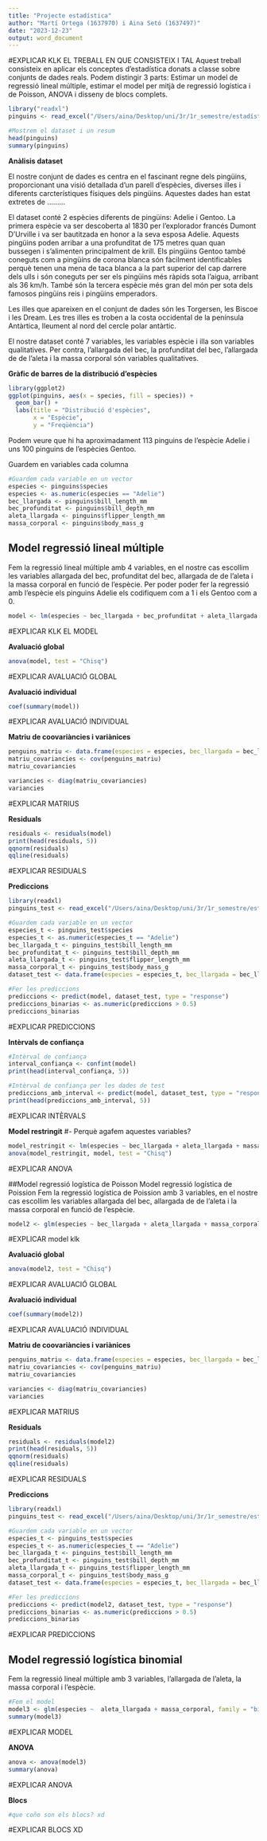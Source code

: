 ```yaml
---
title: "Projecte estadística"
author: "Martí Ortega (1637970) i Aina Setó (1637497)"
date: "2023-12-23"
output: word_document
---
```


#EXPLICAR KLK EL TREBALL EN QUE CONSISTEIX I TAL
Aquest treball consisteix en aplicar els conceptes d'estadística donats a classe sobre conjunts de dades reals.
Podem distingir 3 parts: Estimar un model de regressió lineal múltiple, estimar el model per mitjà de regressió logística i de Poisson, ANOVA i disseny de blocs complets.



```r
library("readxl")
pinguins <- read_excel("/Users/aina/Desktop/uni/3r/1r_semestre/estadística/projecte/pinguins.xlsx")

#Mostrem el dataset i un resum
head(pinguins)
summary(pinguins)
```

**Anàlisis dataset**

El nostre conjunt de dades es centra en el fascinant regne dels pingüins, proporcionant una visió detallada d'un parell d'espècies, diverses illes i diferents carcterístiques físiques dels pingüins. Aquestes dades han estat extretes de ......... 

El dataset conté 2 espècies diferents de pingüins: Adelie i Gentoo.
La primera espècie va ser descoberta al 1830 per l'explorador francés Dumont D'Urville i va ser bautitzada en honor a la seva esposa Adelie. Aquests pingüins poden arribar a una profunditat de 175 metres quan quan bussegen i s'alimenten principalment de krill.
Els pingüins Gentoo també coneguts com a pingüíns de corona blanca són fàcilment identificables perquè tenen una mena de taca blanca a la part superior del cap darrere dels ulls i són coneguts per ser els pingüins més ràpids sota l'aigua, arribant als 36 km/h. També són la tercera espècie més gran del món per sota dels famosos pingüins reis i pingüins emperadors.

Les illes que apareixen en el conjunt de dades són les Torgersen, les Biscoe i les Dream. Les tres illes es troben a la costa occidental de la península Antàrtica, lleument al nord del cercle polar antàrtic.

El nostre dataset conté 7 variables, les variables espècie i illa son variables qualitatives. Per contra, l'allargada del bec, la profunditat del bec, l'allargada de de l'aleta i la massa corporal són variables qualitatives.


**Gràfic de barres de la distribució d'espècies**
```r
library(ggplot2)
ggplot(pinguins, aes(x = species, fill = species)) +
  geom_bar() +
  labs(title = "Distribució d'espècies",
       x = "Espècie",
       y = "Freqüència")
```

Podem veure que hi ha aproximadament 113 pinguins de l'espècie Adelie i uns 100 pinguins de l'espècies Gentoo.

Guardem en variables cada columna
```r
#Guardem cada variable en un vector
especies <- pinguins$species
especies <- as.numeric(especies == "Adelie")
bec_llargada <- pinguins$bill_length_mm
bec_profunditat <- pinguins$bill_depth_mm
aleta_llargada <- pinguins$flipper_length_mm
massa_corporal <- pinguins$body_mass_g
```

## Model regressió lineal múltiple
Fem la regressió lineal múltiple amb 4 variables, en el nostre cas escollim les variables allargada del bec, profunditat del bec, allargada de de l'aleta i la massa corporal en funció de l'espècie. Per poder poder fer la regressió amb l'espècie els pinguins Adelie els codifiquem com a 1 i els Gentoo com a 0.
```r
model <- lm(especies ~ bec_llargada + bec_profunditat + aleta_llargada + massa_corporal)
```
#EXPLICAR KLK EL MODEL

**Avaluació global**
```r
anova(model, test = "Chisq")
```
#EXPLICAR AVALUACIÓ GLOBAL

**Avaluació individual**
```r
coef(summary(model))
```
#EXPLICAR AVALUACIÓ INDIVIDUAL

**Matriu de coovariàncies i variànices**
```r
penguins_matriu <- data.frame(especies = especies, bec_llargada = bec_llargada, bec_profunditat=bec_profunditat, aleta_llargada = aleta_llargada, massa_corporal = massa_corporal)
matriu_covariancies <- cov(penguins_matriu)
matriu_covariancies

variancies <- diag(matriu_covariancies)
variancies
```
#EXPLICAR MATRIUS

**Residuals**
```r
residuals <- residuals(model)
print(head(residuals, 5))
qqnorm(residuals)
qqline(residuals)
```
#EXPLICAR RESIDUALS

**Prediccions**
```r
library(readxl)
pinguins_test <- read_excel("/Users/aina/Desktop/uni/3r/1r_semestre/estadística/projecte/pinguins_test.xlsx")

#Guardem cada variable en un vector
especies_t <- pinguins_test$species
especies_t <- as.numeric(especies_t == "Adelie")
bec_llargada_t <- pinguins_test$bill_length_mm
bec_profunditat_t <- pinguins_test$bill_depth_mm
aleta_llargada_t <- pinguins_test$flipper_length_mm
massa_corporal_t <- pinguins_test$body_mass_g
dataset_test <- data.frame(especies = especies_t, bec_llargada = bec_llargada_t, bec_profunditat=bec_profunditat_t, aleta_llargada = aleta_llargada_t, massa_corporal = massa_corporal_t)

#Fer les prediccions
prediccions <- predict(model, dataset_test, type = "response")
prediccions_binarias <- as.numeric(prediccions > 0.5)
prediccions_binarias
```
#EXPLICAR PREDICCIONS

**Intèrvals de confiança**
```r
#Intèrval de confiança
interval_confiança <- confint(model)
print(head(interval_confiança, 5))

#Intèrval de confiança per les dades de test
prediccions_amb_interval <- predict(model, dataset_test, type = "response", interval = "confidence")
print(head(prediccions_amb_interval, 5))
```
#EXPLICAR INTÈRVALS

**Model restringit**
#- Perquè agafem aquestes variables?
```r
model_restringit <- lm(especies ~ bec_llargada + aleta_llargada + massa_corporal)
anova(model_restringit, model, test = "Chisq")
```
#EXPLICAR ANOVA 

##Model regressió logística de Poisson
Model regressió logística de Poission Fem la regressió logística de Poission amb 3 variables, en el nostre cas escollim les variables allargada del bec, allargada de de l'aleta i la massa corporal en funció de l'espècie.
```r
model2 <- glm(especies ~ bec_llargada + aleta_llargada + massa_corporal, family = "poisson")
```
#EXPLICAR model klk 

**Avaluació global**
```r
anova(model2, test = "Chisq")
```
#EXPLICAR AVALUACIÓ GLOBAL

**Avaluació individual**
```r
coef(summary(model2))
```
#EXPLICAR AVALUACIÓ INDIVIDUAL

**Matriu de coovariàncies i variànices**
```r
penguins_matriu <- data.frame(especies = especies, bec_llargada = bec_llargada, aleta_llargada = aleta_llargada, massa_corporal = massa_corporal)
matriu_covariancies <- cov(penguins_matriu)
matriu_covariancies

variancies <- diag(matriu_covariancies)
variancies
```
#EXPLICAR MATRIUS

**Residuals**
```r
residuals <- residuals(model2)
print(head(residuals, 5))
qqnorm(residuals)
qqline(residuals)
```
#EXPLICAR RESIDUALS

**Prediccions**
```r
library(readxl)
pinguins_test <- read_excel("/Users/aina/Desktop/uni/3r/1r_semestre/estadística/projecte/pinguins_test.xlsx")

#Guardem cada variable en un vector
especies_t <- pinguins_test$species
especies_t <- as.numeric(especies_t == "Adelie")
bec_llargada_t <- pinguins_test$bill_length_mm
bec_profunditat_t <- pinguins_test$bill_depth_mm
aleta_llargada_t <- pinguins_test$flipper_length_mm
massa_corporal_t <- pinguins_test$body_mass_g
dataset_test <- data.frame(especies = especies_t, bec_llargada = bec_llargada_t, bec_profunditat=bec_profunditat_t, aleta_llargada = aleta_llargada_t, massa_corporal = massa_corporal_t)

#Fer les prediccions
prediccions <- predict(model2, dataset_test, type = "response")
prediccions_binarias <- as.numeric(prediccions > 0.5)
prediccions_binarias
```
#EXPLICAR PREDICCIONS

## Model regressió logística binomial
Fem la regressió lineal múltiple amb 3 variables, l'allargada de l'aleta, la massa corporal i l'espècie.
```r
#Fem el model
model3 <- glm(especies ~  aleta_llargada + massa_corporal, family = "binomial")
summary(model3)
```
#EXPLICAR MODEL

**ANOVA**
```r
anova <- anova(model3)
summary(anova)
```
#EXPLICAR ANOVA

**Blocs**
```r
#que coño son els blocs? xd
```
#EXPLICAR BLOCS XD


